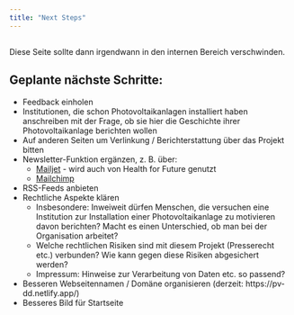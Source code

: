 ```yaml
---
title: "Next Steps"
---
```


::: {.callout-note}
## 
Diese Seite sollte dann irgendwann in den internen Bereich verschwinden.
:::


## Geplante nächste Schritte:
* Feedback einholen
* Institutionen, die schon Photovoltaikanlagen installiert haben anschreiben mit der Frage, ob sie hier die Geschichte ihrer Photovoltaikanlage berichten wollen
* Auf anderen Seiten um Verlinkung / Berichterstattung über das Projekt bitten
* Newsletter-Funktion ergänzen, z. B. über:
  * [Mailjet](https://www.mailjet.com/pricing/) - wird auch von Health for Future genutzt
  * [Mailchimp](https://mailchimp.com/de/?currency=EUR)
* RSS-Feeds anbieten
* Rechtliche Aspekte klären
  * Insbesondere: Inweiweit dürfen Menschen, die versuchen eine Institution zur Installation einer Photovoltaikanlage zu motivieren davon berichten? Macht es einen Unterschied, ob man bei der Organisation arbeitet? 
  * Welche rechtlichen Risiken sind mit diesem Projekt (Presserecht etc.) verbunden? Wie kann gegen diese Risiken abgesichert werden?
  * Impressum: Hinweise zur Verarbeitung von Daten etc. so passend?
* Besseren Webseitennamen / Domäne organisieren (derzeit: https://pv-dd.netlify.app/)
* Besseres Bild für Startseite